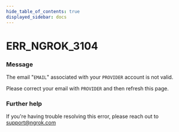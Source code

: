 ```yaml
---
hide_table_of_contents: true
displayed_sidebar: docs
---
```



# ERR_NGROK_3104

### Message
The email "`EMAIL`" associated with your `PROVIDER` account is not valid.

Please correct your email with `PROVIDER` and then refresh this page.

<ErrorDetails error='err_ngrok_3104' />


### Further help
If you're having trouble resolving this error, please reach out to [support@ngrok.com](mailto:support@ngrok.com?subject=Help%20with%20ERR_NGROK_3104)

